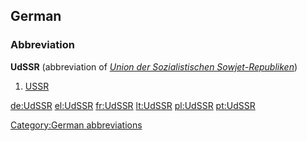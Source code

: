 ==German==

===Abbreviation===
'''UdSSR''' (abbreviation of ''[[Union der Sozialistischen Sowjet-Republiken]]'')

# [[USSR]]

[[Category:German abbreviations]]

[[de:UdSSR]]
[[el:UdSSR]]
[[fr:UdSSR]]
[[lt:UdSSR]]
[[pl:UdSSR]]
[[pt:UdSSR]]